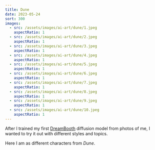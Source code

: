 ```yaml
---
title: Dune
date: 2023-05-24
sort: 300
images:
  - src: /assets/images/ai-art/dune/1.jpeg
    aspectRatio: 1
  - src: /assets/images/ai-art/dune/2.jpeg
    aspectRatio: 1
  - src: /assets/images/ai-art/dune/3.jpeg
    aspectRatio: 1
  - src: /assets/images/ai-art/dune/4.jpeg
    aspectRatio: 1
  - src: /assets/images/ai-art/dune/5.jpeg
    aspectRatio: 1
  - src: /assets/images/ai-art/dune/6.jpeg
    aspectRatio: 1
  - src: /assets/images/ai-art/dune/7.jpeg
    aspectRatio: 1
  - src: /assets/images/ai-art/dune/8.jpeg
    aspectRatio: 1
  - src: /assets/images/ai-art/dune/9.jpeg
    aspectRatio: 1
  - src: /assets/images/ai-art/dune/10.jpeg
    aspectRatio: 1
---
```


After I trained my first [DreamBooth](https://dreambooth.github.io/) diffusion model from photos of me, I wanted to try it out with different styles and topics.

Here I am as different characters from <cite>Dune</cite>.
